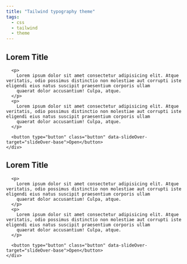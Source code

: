 ```yaml
---
title: "Tailwind typography theme"
tags:
  - css
  - tailwind
  - theme
---
```


<div class=" space-y-12">

  <div class="p-8">
    <div class="wysiwyg max-w-[65ch]">
      <h2>Lorem Title</h2>

      <p>
        Lorem ipsum dolor sit amet consectetur adipisicing elit. Atque veritatis, odio possimus distinctio non molestiae aut corrupti iste eligendi eius natus suscipit praesentium corporis ullam
        quaerat dolor accusantium! Culpa, atque.
      </p>
      <p>
        Lorem ipsum dolor sit amet consectetur adipisicing elit. Atque veritatis, odio possimus distinctio non molestiae aut corrupti iste eligendi eius natus suscipit praesentium corporis ullam
        quaerat dolor accusantium! Culpa, atque.
      </p>

      <button type="button" class="button" data-slideOver-target="slideOver-base">Open</button>
    </div>
  </div>


  <div class="p-8 bg-white">
    <div class="wysiwyg wysiwyg-light max-w-[65ch]">
      <h2>Lorem Title</h2>

      <p>
        Lorem ipsum dolor sit amet consectetur adipisicing elit. Atque veritatis, odio possimus distinctio non molestiae aut corrupti iste eligendi eius natus suscipit praesentium corporis ullam
        quaerat dolor accusantium! Culpa, atque.
      </p>
      <p>
        Lorem ipsum dolor sit amet consectetur adipisicing elit. Atque veritatis, odio possimus distinctio non molestiae aut corrupti iste eligendi eius natus suscipit praesentium corporis ullam
        quaerat dolor accusantium! Culpa, atque.
      </p>

      <button type="button" class="button" data-slideOver-target="slideOver-base">Open</button>
    </div>
  </div>

</div>

